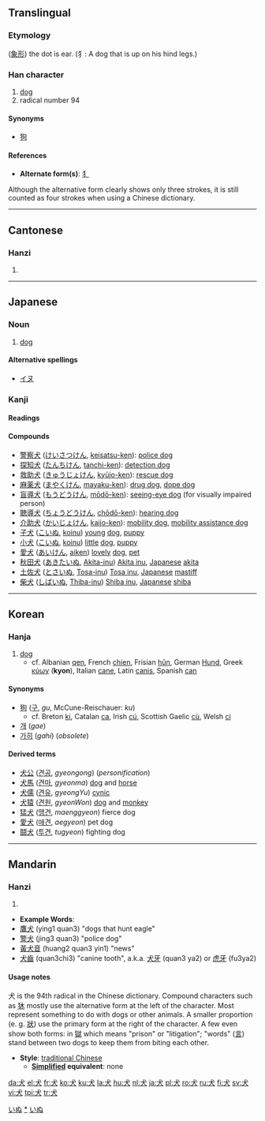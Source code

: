 {{see|大|太}}
==Translingual==

===Etymology===
([[象形]]) the dot is ear. (犭: A dog that is up on his hind legs.)

===Han character===
{{Han char|rn=94|rad=犬|as=00|sn=4|four=4303<sub>0</sub>|canj=[[戈]][[大]] (IK)}}

# [[dog]]
# radical number 94

====Synonyms====
*[[狗]]

====References====
{{Han ref|kx=0705.270|dkj=20234|dj=1118.140|hdz=21331.010|uh=72AC|ud=29356|bh=A4FC|bd=42236}}

* '''Alternate form(s)''': [[犭]]
Although the alternative form clearly shows only three strokes, it is still counted as four strokes when using a Chinese dictionary.

----
==Cantonese==

===Hanzi===
{{yue-hanzi|jyut=|y=[[hyun2]]}}
# {{defn|Cantonese}}

----
==Japanese==

===Noun===
{{ja-noun|k|hira=いぬ|rom=inu}}

#[[dog]]

====Alternative spellings====
*[[イヌ]]

===Kanji===
{{ja-kanji|grade=1|rs=犬00}}

====Readings====
{{ja-readings|on=[[けん]] ([[ken]])|kun=[[いぬ]] ([[inu]])}}

====Compounds====
*[[警察犬]] ([[けいさつけん]], [[keisatsu-ken]]): [[police dog]]
*[[探知犬]] ([[たんちけん]], [[tanchi-ken]]): [[detection dog]]
*[[救助犬]] ([[きゅうじょけん]], [[kyūjo-ken]]): [[rescue dog]]
*[[麻薬犬]] ([[まやくけん]], [[mayaku-ken]]): [[drug dog]], [[dope dog]]
*[[盲導犬]] ([[もうどうけん]], [[mōdō-ken]]): [[seeing-eye dog]] (for visually impaired person)
*[[聴導犬]] ([[ちょうどうけん]], [[chōdō-ken]]): [[hearing dog]]
*[[介助犬]] ([[かいじょけん]], [[kaijo-ken]]): [[mobility dog]], [[mobility assistance dog]]
*[[子犬]] ([[こいぬ]], [[koinu]]) [[young]] [[dog]], [[puppy]]
*[[小犬]] ([[こいぬ]], [[koinu]]) [[little]] [[dog]], [[puppy]]
*[[愛犬]] ([[あいけん]], [[aiken]]) [[lovely]] [[dog]], [[pet]]
*[[秋田犬]] ([[あきたいぬ]], [[Akita-inu]]) [[Akita inu]], [[Japanese]] [[akita]]
*[[土佐犬]] ([[とさいぬ]],  [[Tosa-inu]]) [[Tosa inu]], [[Japanese]] [[mastiff]]
*[[柴犬]] ([[しばいぬ]], [[Thiba-inu]]) [[Shiba inu]], [[Japanese]] [[shiba]]

[[Category:1000_Japanese_basic_words|いぬ]]
[[Category:ja:Dogs|*]]
[[Category:ja:Mammals|いぬ]]

----
==Korean==

===Hanja===
{{ko-hanja|hangeul=[[견]]|eumhun=[[개]] 견|rv=[[gyeon]]|mr=kyŏn|y=kyen}}
# [[dog]] 
#* cf. Albanian [[qen]], French [[chien]], Frisian [[hûn]], German [[Hund]], Greek [[κύων]] ('''kyon'''), Italian [[cane]], Latin [[canis]], Spanish [[can]] 

====Synonyms====
* [[狗]] ([[구]], ''gu'', McCune-Reischauer: ''ku'') 
** cf. Breton [[ki]], Catalan [[ca]], Irish [[cú]], Scottish Gaelic [[cù]], Welsh [[ci]]  
* [[개]] (''gae'')  
* [[가히]] (''gahi'') (''obsolete'') 

====Derived terms====
* [[犬公]] ([[견공]], ''gyeongong'') (''personification'')
* [[犬馬]] ([[견마]], ''gyeonma'') [[dog]] and [[horse]] 
* [[犬儒]] ([[견유]], ''gyeongYu'') [[cynic]]
* [[犬猿]] ([[견원]], ''gyeonWon'') [[dog]] and [[monkey]]
* [[猛犬]] ([[맹견]], ''maenggyeon'') fierce dog
* [[愛犬]] ([[애견]], ''aegyeon'') pet dog
* [[鬪犬]] ([[투견]], ''tugyeon'') fighting dog

----

==Mandarin==

===Hanzi===
{{cmn-hanzi|pin=[[quǎn]] ([[quan3]])|wg=[[ch'üan3|ch'üan<sup>3</sup>]]|y=[[chwan]]}}
# {{defn|Mandarin}}

* '''Example Words''':
* [[鷹犬]] (ying1 quan3) "dogs that hunt eagle"
* [[警犬]] (jing3 quan3) "police dog"
* [[黃犬音]] (huang2 quan3 yin1) "news"
* [[犬齒]] (quan3chi3) "canine tooth", a.k.a. [[犬牙]] (quan3 ya2) or [[虎牙]] (fu3ya2)

====Usage notes====
犬 is the 94th radical in the Chinese dictionary.  Compound characters such as [[狇]] mostly use the alternative form at the left of the character.  Most represent something to do with dogs or other animals. A smaller proportion (e. g. [[狀]]) use the primary form at the right of the character.  A few even show both forms: in [[獄]] which means "prison" or "litigation"; "words" ([[言]])  stand between two dogs to keep them from biting each other.

* '''Style''': [[traditional Chinese]]
** '''[[simplified Chinese | Simplified]] equivalent''': none

[[da:犬]]
[[el:犬]]
[[fr:犬]]
[[ko:犬]]
[[ku:犬]]
[[la:犬]]
[[hu:犬]]
[[nl:犬]]
[[ja:犬]]
[[pl:犬]]
[[ro:犬]]
[[ru:犬]]
[[fi:犬]]
[[sv:犬]]
[[vi:犬]]
[[tpi:犬]]
[[tr:犬]]